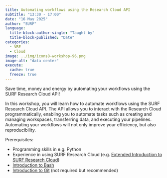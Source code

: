 ```yaml
---
title: Automating workflows using the Research Cloud API
subtitle: "13:30 - 17:00"
date: "16 May 2025"
author: "SURF"
language: 
  title-block-author-single: "Taught by"
  title-block-published: "Date"
categories:
  - VRE
  - Cloud
image: ../img/icons8-workshop-96.png
image-alt: "data center"
execute: 
  cache: true
  freeze: true
---
```


Save time, money and energy by automating your workflows using the SURF Research Cloud API!

In this workshop, you will learn how to automate workflows using the SURF Research Cloud API. The API allows you to interact with the Research Cloud programmatically, enabling you to automate tasks such as creating and managing workspaces, transferring data, and executing your pipelines.
Automating your workflows will not only improve your efficiency, but also reproducibility.


Prerequisites:

- Programming skills in e.g. Python
- Experience in using SURF Research Cloud (e.g. [Extended Introduction to SURF Research Cloud](./module-1.qmd))
- [Introduction to Bash](./day-1.qmd)
- [Introduction to Git](day-2.qmd) (not required but recommended)